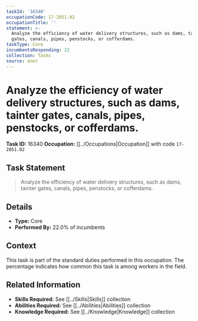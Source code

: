 ```yaml
---
taskId: '16340'
occupationCode: 17-2051.02
occupationTitle: ''
statement: >-
  Analyze the efficiency of water delivery structures, such as dams, tainter
  gates, canals, pipes, penstocks, or cofferdams.
taskType: Core
incumbentsResponding: 22
collection: Tasks
source: onet
---
```

# Analyze the efficiency of water delivery structures, such as dams, tainter gates, canals, pipes, penstocks, or cofferdams.

**Task ID:** 16340
**Occupation:** [[../Occupations|Occupation]] with code `17-2051.02`

## Task Statement

> Analyze the efficiency of water delivery structures, such as dams, tainter gates, canals, pipes, penstocks, or cofferdams.

## Details

- **Type:** Core
- **Performed By:** 22.0% of incumbents

## Context

This task is part of the standard duties performed in this occupation. The percentage indicates how common this task is among workers in the field.

## Related Information

- **Skills Required:** See [[../Skills|Skills]] collection
- **Abilities Required:** See [[../Abilities|Abilities]] collection
- **Knowledge Required:** See [[../Knowledge|Knowledge]] collection
